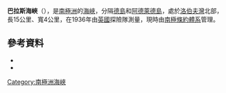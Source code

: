 {{Coord|67|13|S|67|45|W|source:GNIS|display=title}}

'''巴拉斯海峽'''（{{lang-en|Barlas Channel}}），是[[南極洲|南極洲]]的[[海峽|海峽]]，分隔[[德島_(南極洲)|德島]]和[[阿德萊德島|阿德萊德島]]，處於[[洛伯夫灣|洛伯夫灣]]北部，長15公里、寬4公里，在1936年由[[英國|英國]]探險隊測量，現時由[[南極條約體系|南極條約體系]]管理。

==參考資料==
*{{cite gnis | type = antarid | id = 979| name =Barlas Channel | accessdate = 2011-05-19}}
*{{usgs-gazetteer|id=979}}

{{DEFAULTSORT:Barlas Channel}}
[[Category:南極洲海峽|Category:南極洲海峽]]


{{AdelaideIsland-geo-stub}}